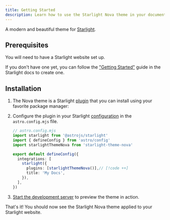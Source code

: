 ```yaml
---
title: Getting Started
description: Learn how to use the Starlight Nova theme in your documentation.
---
```


A modern and beautiful theme for [Starlight](https://starlight.astro.build).

## Prerequisites

You will need to have a Starlight website set up.

If you don't have one yet, you can follow the ["Getting Started"](https://starlight.astro.build/getting-started) guide in the Starlight docs to create one.

## Installation


<Steps>

1. The Nova theme is a Starlight [plugin](https://starlight.astro.build/reference/plugins/) that you can install using your favorite package manager:

   <CodePackageManagers packages="starlight-theme-nova" />

2. Configure the plugin in your Starlight [configuration](https://starlight.astro.build/reference/configuration/#plugins) in the `astro.config.mjs` file.

   ```ts
   // astro.config.mjs
   import starlight from '@astrojs/starlight'
   import { defineConfig } from 'astro/config'
   import starlightThemeNova from 'starlight-theme-nova'

   export default defineConfig({
     integrations: [
       starlight({
         plugins: [starlightThemeNova()],// [!code ++]
         title: 'My Docs',
       }),
     ],
   })
   ```

3. [Start the development server](https://starlight.astro.build/getting-started/#start-the-development-server) to preview the theme in action.

</Steps>

That's it! You should now see the Starlight Nova theme applied to your Starlight website.
